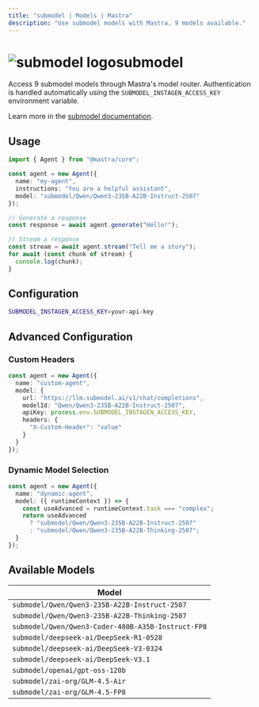 ```yaml
---
title: "submodel | Models | Mastra"
description: "Use submodel models with Mastra. 9 models available."
---
```


# <img src="https://models.dev/logos/submodel.svg" alt="submodel logo" className="inline w-8 h-8 mr-2 align-middle dark:invert dark:brightness-0 dark:contrast-200" />submodel

Access 9 submodel models through Mastra's model router. Authentication is handled automatically using the `SUBMODEL_INSTAGEN_ACCESS_KEY` environment variable.

Learn more in the [submodel documentation](https://submodel.gitbook.io).

## Usage

```typescript
import { Agent } from "@mastra/core";

const agent = new Agent({
  name: "my-agent",
  instructions: "You are a helpful assistant",
  model: "submodel/Qwen/Qwen3-235B-A22B-Instruct-2507"
});

// Generate a response
const response = await agent.generate("Hello!");

// Stream a response
const stream = await agent.stream("Tell me a story");
for await (const chunk of stream) {
  console.log(chunk);
}
```

## Configuration

```bash
SUBMODEL_INSTAGEN_ACCESS_KEY=your-api-key
```

## Advanced Configuration

### Custom Headers

```typescript
const agent = new Agent({
  name: "custom-agent",
  model: {
    url: "https://llm.submodel.ai/v1/chat/completions",
    modelId: "Qwen/Qwen3-235B-A22B-Instruct-2507",
    apiKey: process.env.SUBMODEL_INSTAGEN_ACCESS_KEY,
    headers: {
      "X-Custom-Header": "value"
    }
  }
});
```

### Dynamic Model Selection

```typescript
const agent = new Agent({
  name: "dynamic-agent",
  model: ({ runtimeContext }) => {
    const useAdvanced = runtimeContext.task === "complex";
    return useAdvanced 
      ? "submodel/Qwen/Qwen3-235B-A22B-Instruct-2507"
      : "submodel/Qwen/Qwen3-235B-A22B-Thinking-2507";
  }
});
```

## Available Models

| Model |
|-------|
| `submodel/Qwen/Qwen3-235B-A22B-Instruct-2507` |
| `submodel/Qwen/Qwen3-235B-A22B-Thinking-2507` |
| `submodel/Qwen/Qwen3-Coder-480B-A35B-Instruct-FP8` |
| `submodel/deepseek-ai/DeepSeek-R1-0528` |
| `submodel/deepseek-ai/DeepSeek-V3-0324` |
| `submodel/deepseek-ai/DeepSeek-V3.1` |
| `submodel/openai/gpt-oss-120b` |
| `submodel/zai-org/GLM-4.5-Air` |
| `submodel/zai-org/GLM-4.5-FP8` |
